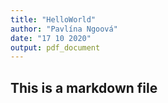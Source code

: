 ```yaml
---
title: "HelloWorld"
author: "Pavlína Ngoová"
date: "17 10 2020"
output: pdf_document
---
```


## This is a markdown file